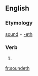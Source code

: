 ==English==

===Etymology===
[[sound]] + [[-eth]]

===Verb===
{{head|en|verb form}}

# {{en-archaic third-person singular of|sound}}

[[fr:soundeth]]